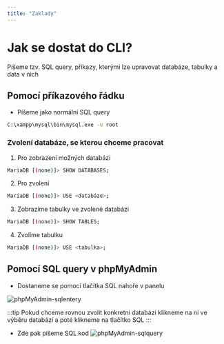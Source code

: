```yaml
---
title: "Zaklady"
---
```

# Jak se dostat do CLI?
Píšeme tzv. SQL query, příkazy, kterými lze upravovat databáze, tabulky a data v nich

## Pomocí příkazového řádku
* Píšeme jako normální SQL query
```bash
C:\xampp\mysql\bin\mysql.exe -u root
```

### Zvolení databáze, se kterou chceme pracovat
1. Pro zobrazení možných databází
```bash
MariaDB [(none)]> SHOW DATABASES;
```

2. Pro zvolení
```bash
MariaDB [(none)]> USE <databáze>;
```

3. Zobrazíme tabulky ve zvolené databázi
```bash
MariaDB [(none)]> SHOW TABLES;
```

4. Zvolíme tabulku
```bash
MariaDB [(none)]> USE <tabulka>;
```

## Pomocí SQL query v phpMyAdmin
* Dostaneme se pomocí tlačítka SQL nahoře v panelu

![phpMyAdmin-sqlentery](./img/phpMyAdmin-sql.png)

:::tip Pokud chceme rovnou zvolit konkretni databázi
klikneme na ní ve výběru databází a poté klikneme na tlačítko SQL 
:::

* Zde pak píšeme SQL kod
![phpMyAdmin-sqlquery](./img/phpMyAdmin-sqlquery.png)

